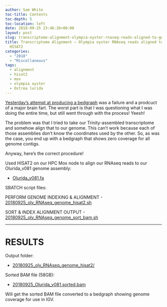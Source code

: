 ```yaml
---
author: Sam White
toc-title: Contents
toc-depth: 5
toc-location: left
date: 2018-09-25 23:46:26+00:00
layout: post
slug: transcriptome-alignment-olympia-oyster-rnaseq-reads-aligned-to-genome-with-hisat2
title: Transcriptome Alignment – Olympia oyster RNAseq reads aligned to genome with
  HISAT2
categories:
  - "2018"
  - "Miscellaneous"
tags:
  - alignment
  - hisat2
  - mox
  - olympia oyster
  - Ostrea lurida
---
```


[Yesterday's attempt at producing a bedgraph](https://robertslab.github.io/sams-notebook/posts/2018/2018-09-24-bedgraph-olympia-oyster-transcriptome-fail/) was a failure and a prodcuct of a major brain fart. The worst part is that I was questioning what I was doing the entire time, but still went through with the process! Yeesh!

The problem was that I tried to take our Trinity-assembled transcriptome and somehow align that to our genome. This can't work because each of those assemblies don't know the coordinates used by the other. So, as was the case, you end up with a bedgraph that shows zero coverage for all genome contigs.

Anyway, here's the correct procedure!

Used HISAT2 on our HPC Mox node to align our RNAseq reads to our Olurida_v081 genome assembly:





  * [Olurida_v081.fa](https://owl.fish.washington.edu/halfshell/genomic-databank/Olurida_v081.fa)



SBATCH script files:

PERFORM GENOME INDEXING & ALIGNMENT
- [20180925_oly_RNAseq_genome_hisat2.sh](https://owl.fish.washington.edu/Athaliana/20180925_oly_RNAseq_genome_hisat2/20180925_oly_RNAseq_genome_hisat2.sh)

SORT & INDEX ALIGNMENT OUTPUT
- [20180925_oly_RNAseq_genome_sort_bam.sh](https://owl.fish.washington.edu/Athaliana/20180925_oly_RNAseq_genome_hisat2/20180925_oly_RNAseq_genome_sort_bam.sh)



* * *





# RESULTS



Output folder:





  * [20180925_oly_RNAseq_genome_hisat2/](https://owl.fish.washington.edu/Athaliana/20180925_oly_RNAseq_genome_hisat2/)



Sorted BAM file (58GB):



  * [20180925_Olurida_v081.sorted.bam](https://owl.fish.washington.edu/Athaliana/20180925_oly_RNAseq_genome_hisat2/20180925_Olurida_v081.sorted.bam)



Will get the sorted BAM file converted to a bedgraph showing genome coverage for use in IGV.
